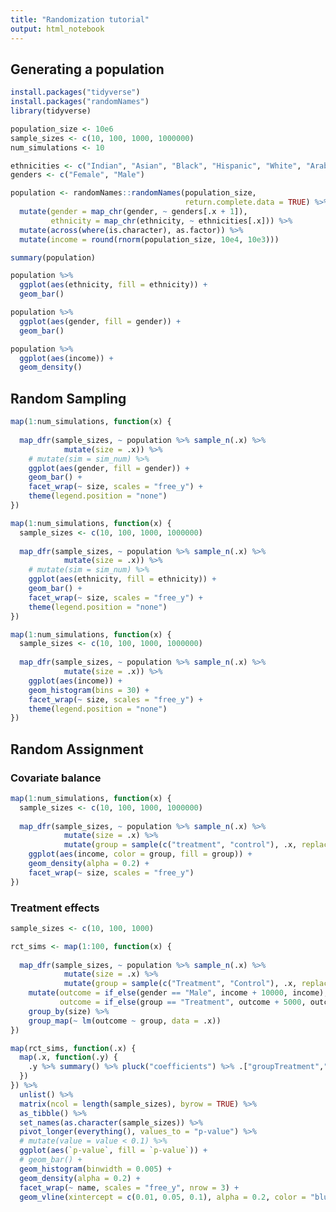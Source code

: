 ```yaml
---
title: "Randomization tutorial"
output: html_notebook
---
```


## Generating a population

```r
install.packages("tidyverse")
install.packages("randomNames")
library(tidyverse)

population_size <- 10e6
sample_sizes <- c(10, 100, 1000, 1000000)
num_simulations <- 10

ethnicities <- c("Indian", "Asian", "Black", "Hispanic", "White", "Arabic")
genders <- c("Female", "Male")

population <- randomNames::randomNames(population_size,
                                       return.complete.data = TRUE) %>%
  mutate(gender = map_chr(gender, ~ genders[.x + 1]),
         ethnicity = map_chr(ethnicity, ~ ethnicities[.x])) %>%
  mutate(across(where(is.character), as.factor)) %>%
  mutate(income = round(rnorm(population_size, 10e4, 10e3)))

summary(population)

population %>%
  ggplot(aes(ethnicity, fill = ethnicity)) +
  geom_bar()

population %>%
  ggplot(aes(gender, fill = gender)) +
  geom_bar()

population %>%
  ggplot(aes(income)) +
  geom_density()
```

## Random Sampling

```r
map(1:num_simulations, function(x) {
  
  map_dfr(sample_sizes, ~ population %>% sample_n(.x) %>%
            mutate(size = .x)) %>%
    # mutate(sim = sim_num) %>%
    ggplot(aes(gender, fill = gender)) +
    geom_bar() +
    facet_wrap(~ size, scales = "free_y") +
    theme(legend.position = "none")
})
```

```r
map(1:num_simulations, function(x) {
  sample_sizes <- c(10, 100, 1000, 1000000)
  
  map_dfr(sample_sizes, ~ population %>% sample_n(.x) %>%
            mutate(size = .x)) %>%
    # mutate(sim = sim_num) %>%
    ggplot(aes(ethnicity, fill = ethnicity)) +
    geom_bar() +
    facet_wrap(~ size, scales = "free_y") +
    theme(legend.position = "none")
})
```

```r
map(1:num_simulations, function(x) {
  sample_sizes <- c(10, 100, 1000, 1000000)
  
  map_dfr(sample_sizes, ~ population %>% sample_n(.x) %>%
            mutate(size = .x)) %>%
    ggplot(aes(income)) +
    geom_histogram(bins = 30) +
    facet_wrap(~ size, scales = "free_y") +
    theme(legend.position = "none")
})
```
## Random Assignment

### Covariate balance

```r
map(1:num_simulations, function(x) {
  sample_sizes <- c(10, 100, 1000, 1000000)
  
  map_dfr(sample_sizes, ~ population %>% sample_n(.x) %>%
            mutate(size = .x) %>%
            mutate(group = sample(c("treatment", "control"), .x, replace = TRUE))) %>%
    ggplot(aes(income, color = group, fill = group)) +
    geom_density(alpha = 0.2) +
    facet_wrap(~ size, scales = "free_y")
})
```

### Treatment effects 

```r
sample_sizes <- c(10, 100, 1000)

rct_sims <- map(1:100, function(x) {
 
  map_dfr(sample_sizes, ~ population %>% sample_n(.x) %>%
            mutate(size = .x) %>%
            mutate(group = sample(c("Treatment", "Control"), .x, replace = TRUE))) %>%
    mutate(outcome = if_else(gender == "Male", income + 10000, income),
           outcome = if_else(group == "Treatment", outcome + 5000, outcome)) %>%
    group_by(size) %>%
    group_map(~ lm(outcome ~ group, data = .x))
})

map(rct_sims, function(.x) {
  map(.x, function(.y) {
    .y %>% summary() %>% pluck("coefficients") %>% .["groupTreatment","Pr(>|t|)"]
  })
}) %>%
  unlist() %>%
  matrix(ncol = length(sample_sizes), byrow = TRUE) %>%
  as_tibble() %>%
  set_names(as.character(sample_sizes)) %>%
  pivot_longer(everything(), values_to = "p-value") %>%
  # mutate(value = value < 0.1) %>%
  ggplot(aes(`p-value`, fill = `p-value`)) +
  # geom_bar() +
  geom_histogram(binwidth = 0.005) +
  geom_density(alpha = 0.2) +
  facet_wrap(~ name, scales = "free_y", nrow = 3) +
  geom_vline(xintercept = c(0.01, 0.05, 0.1), alpha = 0.2, color = "blue")
```